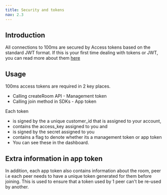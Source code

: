 ```yaml
---
title: Security and tokens
nav: 2.3
---
```


## Introduction

All connections to 100ms are secured by Access tokens based on the standard JWT format. If this is your first time dealing with tokens or JWT, you can read more about them [here](https://jwt.io/introduction)

## Usage

100ms access tokens are required in 2 key places.

- Calling createRoom API - Management token
- Calling join method in SDKs - App token

Each token 

- is signed by the a unique customer_id that is assigned to your account,
- contains the access_key assigned to you and
- is signed by the secret assigned to you
- contains a flag to denote whether its a management token or app token
- You can see these in the dashboard.

## Extra information in app token

In addition, each app token also contains information about the room, peer i.e each peer needs to have a unique token generated for them before joining. This is used to ensure that a token used by 1 peer can't be re-used by another.